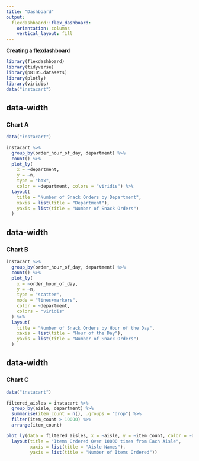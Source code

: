 ```yaml
---
title: "Dashboard"
output: 
  flexdashboard::flex_dashboard:
    orientation: columns
    vertical_layout: fill
---
```



**Creating a flexdashboard**
```r
library(flexdashboard)
library(tidyverse)
library(p8105.datasets)
library(plotly)
library(viridis)
data("instacart")
```



{data-width=550}
-----------------------------------------------------------------------
### Chart A

```r
data("instacart")

instacart %>%
  group_by(order_hour_of_day, department) %>%
  count() %>%
  plot_ly(
    x = ~department,
    y = ~n,
    type = "box",
    color = ~department, colors = "viridis") %>%
  layout(
    title = "Number of Snack Orders by Department",
    xaxis = list(title = "Department"),
    yaxis = list(title = "Number of Snack Orders")
  )


```



{data-width=350}
-----------------------------------------------------------------------
### Chart B

```r

instacart %>%
  group_by(order_hour_of_day, department) %>%
  count() %>%
  plot_ly(
    x = ~order_hour_of_day,
    y = ~n,
    type = "scatter",
    mode = "lines+markers",
    color = ~department,
    colors = "viridis"
  ) %>%
  layout(
    title = "Number of Snack Orders by Hour of the Day",
    xaxis = list(title = "Hour of the Day"),
    yaxis = list(title = "Number of Snack Orders")
  )

```



{data-width=350}
-----------------------------------------------------------------------

### Chart C

```r
data("instacart")

filtered_aisles = instacart %>%
  group_by(aisle, department) %>%
  summarise(item_count = n(), .groups = "drop") %>%
  filter(item_count > 10000) %>%
  arrange(item_count)

plot_ly(data = filtered_aisles, x = ~aisle, y = ~item_count, color = ~department, type = "bar", colors = "viridis") %>%
  layout(title = "Items Ordered Over 10000 times from Each Aisle",
         xaxis = list(title = "Aisle Names"),
         yaxis = list(title = "Number of Items Ordered"))

```




